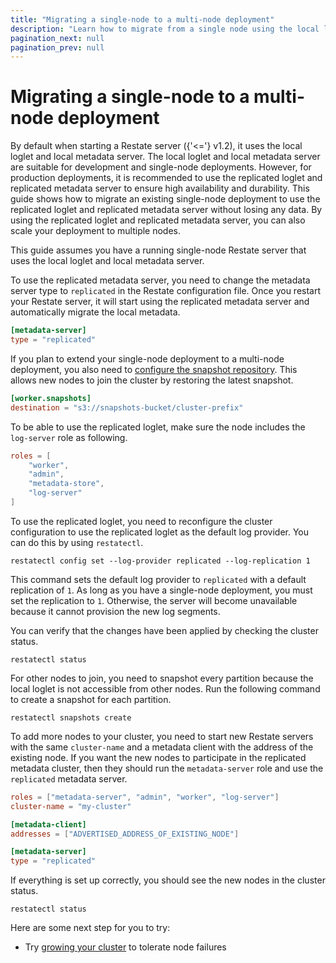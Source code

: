 ```yaml
---
title: "Migrating a single-node to a multi-node deployment"
description: "Learn how to migrate from a single node using the local loglet and metadata to multiple nodes using the replicated loglet and metadata."
pagination_next: null
pagination_prev: null
---
```



# Migrating a single-node to a multi-node deployment

By default when starting a Restate server ({'<='} v1.2), it uses the local loglet and local metadata server.
The local loglet and local metadata server are suitable for development and single-node deployments.
However, for production deployments, it is recommended to use the replicated loglet and replicated metadata server to ensure high availability and durability.
This guide shows how to migrate an existing single-node deployment to use the replicated loglet and replicated metadata server without losing any data.
By using the replicated loglet and replicated metadata server, you can also scale your deployment to multiple nodes.

This guide assumes you have a running single-node Restate server that uses the local loglet and local metadata server.

<Step stepLabel="1" title="Enable the replicated metadata server">

To use the replicated metadata server, you need to change the metadata server type to `replicated` in the Restate configuration file.
Once you restart your Restate server, it will start using the replicated metadata server and automatically migrate the local metadata.

```toml restate.toml
[metadata-server]
type = "replicated"
```

If you plan to extend your single-node deployment to a multi-node deployment, you also need to [configure the snapshot repository](/operate/data-backup#snapshotting).
This allows new nodes to join the cluster by restoring the latest snapshot.

```toml restate.toml
[worker.snapshots]
destination = "s3://snapshots-bucket/cluster-prefix"
```

</Step>

<Step stepLabel="2" title="Enable the replicated loglet">

To be able to use the replicated loglet, make sure the node includes the `log-server` role as following.

```toml restate..toml
roles = [
    "worker",
    "admin",
    "metadata-store",
    "log-server"
]
```

To use the replicated loglet, you need to reconfigure the cluster configuration to use the replicated loglet as the default log provider.
You can do this by using `restatectl`.

```shell
restatectl config set --log-provider replicated --log-replication 1
```

This command sets the default log provider to `replicated` with a default replication of `1`.
As long as you have a single-node deployment, you must set the replication to `1`.
Otherwise, the server will become unavailable because it cannot provision the new log segments.
</Step>

<Step stepLabel="3" title="Verify the changes">

You can verify that the changes have been applied by checking the cluster status.

```shell
restatectl status
```

</Step>

<Step stepLabel="4" title="Create snapshots to allow other nodes to join">

For other nodes to join, you need to snapshot every partition because the local loglet is not accessible from other nodes.
Run the following command to create a snapshot for each partition.

```shell
restatectl snapshots create
```

</Step>

<Step stepLabel="5" title="Turn a single-node into a multi-node deployment">

To add more nodes to your cluster, you need to start new Restate servers with the same `cluster-name` and a metadata client with the address of the existing node.
If you want the new nodes to participate in the replicated metadata cluster, then they should run the `metadata-server` role and use the `replicated` metadata server.

```toml restate.toml
roles = ["metadata-server", "admin", "worker", "log-server"]
cluster-name = "my-cluster"

[metadata-client]
addresses = ["ADVERTISED_ADDRESS_OF_EXISTING_NODE"]

[metadata-server]
type = "replicated"
```

</Step>

<Step stepLabel="6" title="Verify that your cluster consists of multiple nodes">

If everything is set up correctly, you should see the new nodes in the cluster status.

```shell
restatectl status
```

</Step>

<Step end={true} stepLabel="🎉" title="Congratulations, you migrated your single-node deployment to a multi-node deployment!"/>


Here are some next step for you to try:

- Try [growing your cluster](/deploy/server/cluster/growing-cluster) to tolerate node failures
